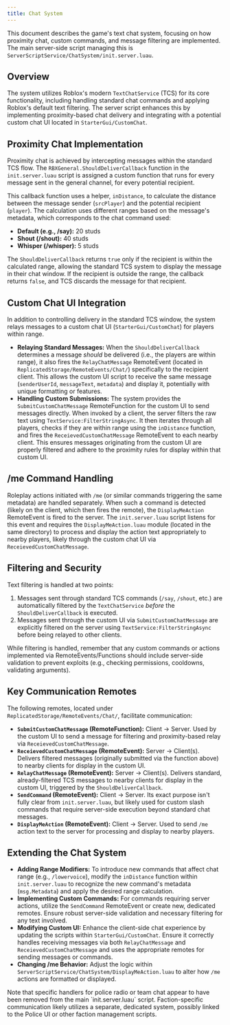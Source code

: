 ```yaml
---
title: Chat System
---
```


This document describes the game's text chat system, focusing on how proximity chat, custom commands, and message filtering are implemented. The main server-side script managing this is `ServerScriptService/ChatSystem/init.server.luau`.

## Overview

The system utilizes Roblox's modern `TextChatService` (TCS) for its core functionality, including handling standard chat commands and applying Roblox's default text filtering. The server script enhances this by implementing proximity-based chat delivery and integrating with a potential custom chat UI located in `StarterGui/CustomChat`.

## Proximity Chat Implementation

Proximity chat is achieved by intercepting messages within the standard TCS flow. The `RBXGeneral.ShouldDeliverCallback` function in the `init.server.luau` script is assigned a custom function that runs for every message sent in the general channel, for every potential recipient.

This callback function uses a helper, `inDistance`, to calculate the distance between the message sender (`srcPlayer`) and the potential recipient (`player`). The calculation uses different ranges based on the message's metadata, which corresponds to the chat command used:
*   **Default (e.g., /say):** 20 studs
*   **Shout (/shout):** 40 studs
*   **Whisper (/whisper):** 5 studs

The `ShouldDeliverCallback` returns `true` only if the recipient is within the calculated range, allowing the standard TCS system to display the message in their chat window. If the recipient is outside the range, the callback returns `false`, and TCS discards the message for that recipient.

## Custom Chat UI Integration

In addition to controlling delivery in the standard TCS window, the system relays messages to a custom chat UI (`StarterGui/CustomChat`) for players within range.

*   **Relaying Standard Messages:** When the `ShouldDeliverCallback` determines a message *should* be delivered (i.e., the players are within range), it also fires the `RelayChatMessage` RemoteEvent (located in `ReplicatedStorage/RemoteEvents/Chat/`) specifically to the recipient client. This allows the custom UI script to receive the same message (`senderUserId`, `messageText`, `metadata`) and display it, potentially with unique formatting or features.
*   **Handling Custom Submissions:** The system provides the `SubmitCustomChatMessage` RemoteFunction for the custom UI to send messages directly. When invoked by a client, the server filters the raw text using `TextService:FilterStringAsync`. It then iterates through all players, checks if they are within range using the `inDistance` function, and fires the `ReceievedCustomChatMessage` RemoteEvent to each nearby client. This ensures messages originating from the custom UI are properly filtered and adhere to the proximity rules for display within that custom UI.

## /me Command Handling

Roleplay actions initiated with `/me` (or similar commands triggering the same metadata) are handled separately. When such a command is detected (likely on the client, which then fires the remote), the `DisplayMeAction` RemoteEvent is fired to the server. The `init.server.luau` script listens for this event and requires the `DisplayMeAction.luau` module (located in the same directory) to process and display the action text appropriately to nearby players, likely through the custom chat UI via `ReceievedCustomChatMessage`.

## Filtering and Security

Text filtering is handled at two points:
1.  Messages sent through standard TCS commands (`/say`, `/shout`, etc.) are automatically filtered by the `TextChatService` *before* the `ShouldDeliverCallback` is executed.
2.  Messages sent through the custom UI via `SubmitCustomChatMessage` are explicitly filtered on the server using `TextService:FilterStringAsync` before being relayed to other clients.

<Callout title="Security">
While filtering is handled, remember that any custom commands or actions implemented via RemoteEvents/Functions should include server-side validation to prevent exploits (e.g., checking permissions, cooldowns, validating arguments).
</Callout>

## Key Communication Remotes

The following remotes, located under `ReplicatedStorage/RemoteEvents/Chat/`, facilitate communication:

*   **`SubmitCustomChatMessage` (RemoteFunction):** Client -> Server. Used by the custom UI to send a message for filtering and proximity-based relay via `ReceievedCustomChatMessage`.
*   **`ReceievedCustomChatMessage` (RemoteEvent):** Server -> Client(s). Delivers filtered messages (originally submitted via the function above) to nearby clients for display in the custom UI.
*   **`RelayChatMessage` (RemoteEvent):** Server -> Client(s). Delivers standard, already-filtered TCS messages to nearby clients for display in the custom UI, triggered by the `ShouldDeliverCallback`.
*   **`SendCommand` (RemoteEvent):** Client -> Server. Its exact purpose isn't fully clear from `init.server.luau`, but likely used for custom slash commands that require server-side execution beyond standard chat messages.
*   **`DisplayMeAction` (RemoteEvent):** Client -> Server. Used to send `/me` action text to the server for processing and display to nearby players.

## Extending the Chat System

*   **Adding Range Modifiers:** To introduce new commands that affect chat range (e.g., `/lowervoice`), modify the `inDistance` function within `init.server.luau` to recognize the new command's metadata (`msg.Metadata`) and apply the desired range calculation.
*   **Implementing Custom Commands:** For commands requiring server actions, utilize the `SendCommand` RemoteEvent or create new, dedicated remotes. Ensure robust server-side validation and necessary filtering for any text involved.
*   **Modifying Custom UI:** Enhance the client-side chat experience by updating the scripts within `StarterGui/CustomChat`. Ensure it correctly handles receiving messages via both `RelayChatMessage` and `ReceievedCustomChatMessage` and uses the appropriate remotes for sending messages or commands.
*   **Changing /me Behavior:** Adjust the logic within `ServerScriptService/ChatSystem/DisplayMeAction.luau` to alter how `/me` actions are formatted or displayed.

<Callout title="Police Communication">
Note that specific handlers for police radio or team chat appear to have been removed from the main `init.server.luau` script. Faction-specific communication likely utilizes a separate, dedicated system, possibly linked to the Police UI or other faction management scripts.
</Callout>